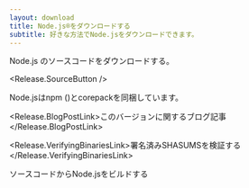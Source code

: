 ```yaml
---
layout: download
title: Node.js®をダウンロードする
subtitle: 好きな方法でNode.jsをダウンロードできます。
---
```


<section>
  Node.js <Release.VersionDropdown />のソースコードをダウンロードする。

  <Release.SourceButton />
</section>

<section>
  Node.jsは<LinkWithArrow href="https://npmjs.com">npm</LinkWithArrow> (<Release.NpmVersion />)とcorepackを同梱しています。

  <Release.BlogPostLink>このバージョンに関するブログ記事</Release.BlogPostLink>

  <Release.VerifyingBinariesLink>署名済みSHASUMSを検証する</Release.VerifyingBinariesLink>

  <LinkWithArrow href="https://github.com/nodejs/node/blob/main/BUILDING.md#building-nodejs-on-supported-platforms">ソースコードからNode.jsをビルドする</LinkWithArrow>
</section>
